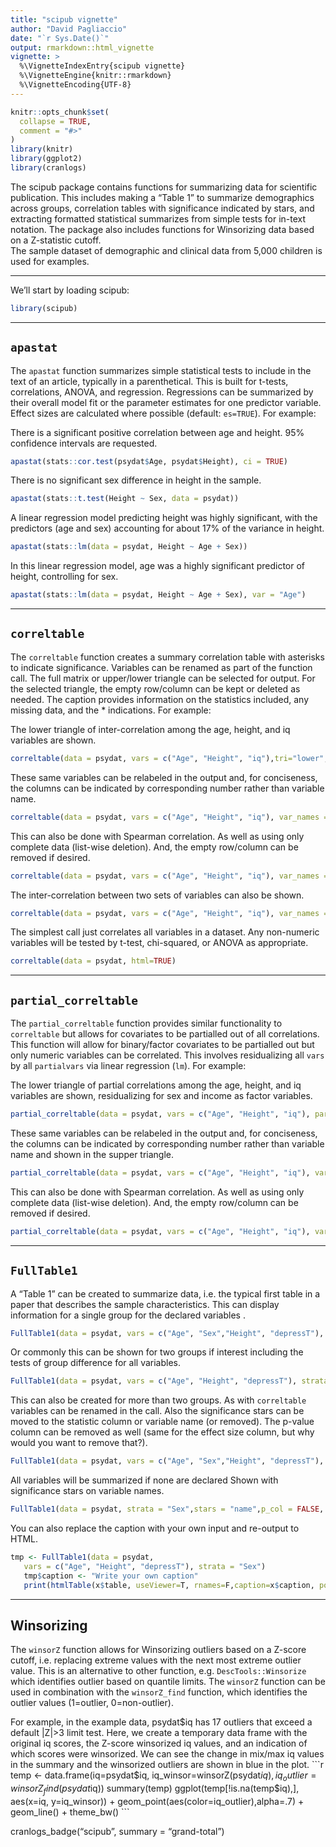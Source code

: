 ```yaml
---
title: "scipub vignette"
author: "David Pagliaccio"
date: "`r Sys.Date()`"
output: rmarkdown::html_vignette
vignette: >
  %\VignetteIndexEntry{scipub vignette}
  %\VignetteEngine{knitr::rmarkdown}
  %\VignetteEncoding{UTF-8}
---
```


```r
knitr::opts_chunk$set(
  collapse = TRUE,
  comment = "#>"
)
library(knitr)
library(ggplot2)
library(cranlogs)
```

The scipub package contains functions for summarizing data
    for scientific publication. This includes making a "Table 1"
    to summarize demographics across groups, correlation tables
    with significance indicated by stars, and extracting formatted
    statistical summarizes from simple tests for in-text notation.
    The package also includes functions for Winsorizing data based
    on a Z-statistic cutoff.  
The sample dataset of demographic and clinical data
 from 5,000 children is used for examples.  



***
We'll start by loading scipub:

```r
library(scipub)
```


***
## `apastat`

The `apastat` function summarizes simple statistical tests to include 
in the text of an article, typically in a parenthetical. 
This is built for t-tests, correlations, ANOVA, and regression.
Regressions can be summarized by their overall model fit or the
parameter estimates for one predictor variable.
Effect sizes are calculated where possible (default: `es=TRUE`). 
For example:



There is a significant positive correlation between age and height. 
95% confidence intervals are requested.
```r
apastat(stats::cor.test(psydat$Age, psydat$Height), ci = TRUE)
```

There is no significant sex difference in height in the sample.
```r
apastat(stats::t.test(Height ~ Sex, data = psydat))
```


A linear regression model predicting height was highly significant, with the predictors (age and sex) accounting for about 17% of the variance in height. 
```r
apastat(stats::lm(data = psydat, Height ~ Age + Sex))
```

In this linear regression model, age was a highly significant predictor of height, controlling for sex. 
```r
apastat(stats::lm(data = psydat, Height ~ Age + Sex), var = "Age")
```





***
## `correltable`

The `correltable` function creates a summary correlation table with asterisks to indicate significance. 
Variables can be renamed as part of the function call. The full matrix or upper/lower triangle can be selected for output. For the selected triangle, the empty row/column can be kept or deleted as needed. 
The caption provides information on the statistics included, any missing data, and the * indications. 
For example:

The lower triangle of inter-correlation among the age, height, and iq variables are shown.
```r
correltable(data = psydat, vars = c("Age", "Height", "iq"),tri="lower",html=TRUE)
```



These same variables can be relabeled in the output and, for conciseness, the columns can be indicated by corresponding number rather than variable name. 
```r
correltable(data = psydat, vars = c("Age", "Height", "iq"), var_names = c("Age (months)", "Height (inches)", "IQ"), tri = "upper", colnum = TRUE,html=TRUE)
```


This can also be done with Spearman correlation. As well as using only complete data (list-wise deletion). And, the empty row/column can be removed if desired. 
```r
correltable(data = psydat, vars = c("Age", "Height", "iq"), var_names = c("Age (months)", "Height (inches)", "IQ"), tri = "upper", method = "spearman", use = "complete", cutempty = TRUE, colnum = TRUE,html=TRUE)
```


The inter-correlation between two sets of variables can also be shown. 
```r
correltable(data = psydat, vars = c("Age", "Height", "iq"), var_names = c("Age (months)", "Height (inches)", "IQ"), vars2 = c("depressT", "anxT"), var_names2 = c("Depression T", "Anxiety T"),html=TRUE)
```


The simplest call just correlates all variables in a dataset. Any non-numeric variables will be tested by t-test, chi-squared, or ANOVA as appropriate.
```r
correltable(data = psydat, html=TRUE)
```


***
## `partial_correltable`

The `partial_correltable` function provides similar functionality to `correltable` but allows for covariates to be partialled out of all correlations. This function will allow for binary/factor covariates to be partialled out but only numeric variables can be correlated. 
This involves residualizing all `vars` by all `partialvars` via linear regression (`lm`).
For example:

The lower triangle of partial correlations among the age, height, and iq variables are shown, residualizing for sex and income as factor variables.
```r
partial_correltable(data = psydat, vars = c("Age", "Height", "iq"), partialvars = c("Sex", "Income"), tri = "lower", html = TRUE)
```



These same variables can be relabeled in the output and, for conciseness, the columns can be indicated by corresponding number rather than variable name and shown in the supper triangle. 
```r
partial_correltable(data = psydat, vars = c("Age", "Height", "iq"), var_names = c("Age (months)", "Height (inches)", "IQ"), partialvars = c("Sex", "Income"),tri = "upper", colnum = TRUE, html = TRUE)
```


This can also be done with Spearman correlation. As well as using only complete data (list-wise deletion). And, the empty row/column can be removed if desired. 
```r
partial_correltable(data = psydat, vars = c("Age", "Height", "iq"), var_names = c("Age (months)", "Height (inches)", "IQ"), partialvars = c("Sex", "Income"),tri = "upper", method = "spearman", use = "complete", cutempty = TRUE, colnum = TRUE, html = TRUE)
```



***
## `FullTable1`
A "Table 1" can be created to summarize data, i.e. the typical first table in a paper that describes the sample characteristics.
This can display information for a single group for the declared variables .  
```r
FullTable1(data = psydat, vars = c("Age", "Sex","Height", "depressT"),  html=TRUE)
```

Or commonly this can be shown for two groups if interest including the tests of group difference for all variables.
```r
FullTable1(data = psydat, vars = c("Age", "Height", "depressT"), strata = "Sex", html=TRUE)
```


This can also be created for more than two groups. As with `correltable` variables can be renamed in the call.
Also the significance stars can be moved to the statistic column or variable name (or removed). The p-value column can be removed as well (same for the effect size column, but why would you want to remove that?).
```r
FullTable1(data = psydat, vars = c("Age", "Sex","Height", "depressT"), var_names = c("Age (months)", "Sex","Height (inches)", "Depression T"), strata = "Income", stars = "stat",p_col = FALSE, html=TRUE)
```


All variables will be summarized if none are declared
Shown with significance stars on variable names.
```r
FullTable1(data = psydat, strata = "Sex",stars = "name",p_col = FALSE, html=TRUE)
```

You can also replace the caption with your own input and re-output to HTML.
```r
tmp <- FullTable1(data = psydat,
   vars = c("Age", "Height", "depressT"), strata = "Sex")
   tmp$caption <- "Write your own caption"
   print(htmlTable(x$table, useViewer=T, rnames=F,caption=x$caption, pos.caption="bottom"))
```


***
## Winsorizing

The `winsorZ` function allows for Winsorizing outliers based on a Z-score cutoff, i.e.
  replacing extreme values with the next most extreme outlier value.
This is an alternative to other function, e.g. `DescTools::Winsorize` which
  identifies outlier based on quantile limits.
The `winsorZ` function can be used in combination with the `winsorZ_find` function,
  which identifies the outlier values (1=outlier, 0=non-outlier).


For example, in the example data, psydat$iq has 17 outliers that exceed a default
|Z|>3 limit test. Here, we create a temporary data frame with the original
iq scores, the Z-score winsorized iq values, and an indication of which scores
were winsorized. We can see the change in mix/max iq values in the summary
and the winsorized outliers are shown in blue in the plot.
```r
temp <- data.frame(iq=psydat$iq, iq_winsor=winsorZ(psydat$iq), iq_outlier = winsorZ_find(psydat$iq))
summary(temp)
ggplot(temp[!is.na(temp$iq),], aes(x=iq, y=iq_winsor)) + geom_point(aes(color=iq_outlier),alpha=.7) + geom_line() + theme_bw()
```



cranlogs_badge("scipub", summary = "grand-total")

